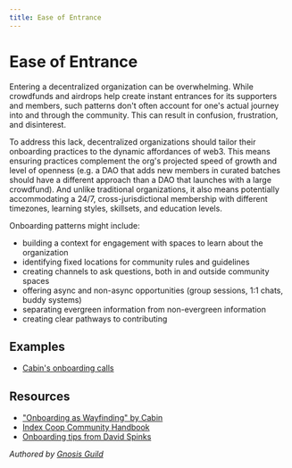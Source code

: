 ```yaml
---
title: Ease of Entrance
---
```


# Ease of Entrance

Entering a decentralized organization can be overwhelming. While crowdfunds and airdrops help create instant entrances for its supporters and members, such patterns don't often account for one's actual journey into and through the community. This can result in confusion, frustration, and disinterest.

To address this lack, decentralized organizations should tailor their onboarding practices to the dynamic affordances of web3. This means ensuring practices complement the org's projected speed of growth and level of openness (e.g. a DAO that adds new members in curated batches should have a different approach than a DAO that launches with a large crowdfund). And unlike traditional organizations, it also means potentially accommodating a 24/7, cross-jurisdictional membership with different timezones, learning styles, skillsets, and education levels.

Onboarding patterns might include:

- building a context for engagement with spaces to learn about the organization
- identifying fixed locations for community rules and guidelines
- creating channels to ask questions, both in and outside community spaces
- offering async and non-async opportunities (group sessions, 1:1 chats, buddy systems)
- separating evergreen information from non-evergreen information
- creating clear pathways to contributing

## Examples

- [Cabin's onboarding calls](https://discord.gg/ttgRU7QKVE)

## Resources

- ["Onboarding as Wayfinding" by Cabin](https://creators.mirror.xyz/ggSQQlTSGqJ2_U7HVNjm4f3s98on5EfUyR9rW_z3fw0)
- [Index Coop Community Handbook](https://docs.indexcoop.com/)
- [Onboarding tips from David Spinks](https://twitter.com/davidspinks/status/1448360008706445312?s=21)

*Authored by [Gnosis Guild](https://gnosisguild.org)*
